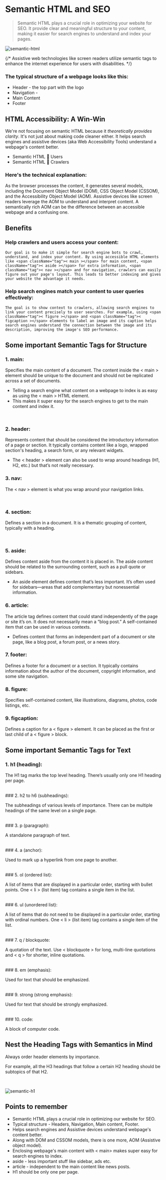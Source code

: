 # Semantic HTML and SEO

> Semantic HTML plays a crucial role in optimizing your website for SEO. It provide clear and meaningful structure to your content, making it easier for search engines to understand and index your pages.

![semantic-html](/semantic-html.png)

{/* Assistive web technologies like screen readers utilize semantic tags to enhance the internet experience for users with disabilities. */}

### The typical structure of a webpage looks like this:

-   Header - the top part with the logo
-   Navigation -
-   Main Content
-   Footer

## HTML Accessibility: A Win-Win

We're not focusing on semantic HTML because it _theoretically provides clarity_. It's not just about making code cleaner either. It helps search engines and assistive devices (aka Web Accessibility Tools) understand a webpage's content better.

-   Semantic HTML 🤝 Users
-   Semantic HTML 🤝 Crawlers

### Here's the technical explanation:

As the browser processes the content, it generates several models, including the Document Object Model (DOM), CSS Object Model (CSSOM), and the Accessibility Object Model (AOM). Assistive devices like screen readers leverage the AOM to understand and interpret content. A semantically rich AOM can be the difference between an accessible webpage and a confusing one.

## Benefits

### Help crawlers and users access your content:

    Our goal is to make it simple for search engine bots to crawl, understand, and index your content. By using accessible HTML elements like <span className="tag">< main ></span> for main content, <span className="tag">< aside ></span> for extra information, <span className="tag">< nav ></span> and for navigation, crawlers can easily figure out your page's layout. This leads to better indexing and gives your website the advantage it needs.

### Help search engines match your content to user queries effectively:

    The goal is to show context to crawlers, allowing search engines to link your content precisely to user searches. For example, using <span className="tag">< figure ></span> and <span className="tag">< figcaption ></span> elements to label an image and its caption helps search engines understand the connection between the image and its description, improving the image's SEO performance.

## Some important Semantic Tags for Structure

### 1. main:

Specifies the main content of a document. The content inside the <span className="tag">< main ></span> element should be unique to the document and should not be replicated across a set of documents.

-   Telling a search engine what content on a webpage to index is as easy as using the <span className="tag">< main ></span> HTML element.
-   This makes it super easy for the search engines to get to the main content and index it.

<br />

### 2. header:

Represents content that should be considered the introductory information of a page or section. It typically contains content like a logo, wrapped section's heading, a search form, or any relevant widgets.

-   The <span className="tag">< header ></span> element can also be used to wrap around headings (H1, H2, etc.) but that’s not really necessary.
    <br />

### 3. nav:

The <span className="tag">< nav ></span> element is what you wrap around your navigation links.

<br />

### 4. section:

Defines a section in a document. It is a thematic grouping of content, typically with a heading.

<br />

### 5. aside:

Defines content aside from the content it is placed in. The aside content should be related to the surrounding content, such as a pull quote or sidebars.

-   An aside element defines content that’s less important. It’s often used for sidebars—areas that add complementary but nonessential information.
    <br />

### 6. article:

The article tag defines content that could stand independently of the page or site it’s on. It does not necessarily mean a “blog post.” A self-contained item that can be used in various contexts.

-   Defines content that forms an independent part of a document or site page, like a blog post, a forum post, or a news story.

### 7. footer:

Defines a footer for a document or a section. It typically contains information about the author of the document, copyright information, and some site navigation.

### 8. figure:

Specifies self-contained content, like illustrations, diagrams, photos, code listings, etc.

### 9. figcaption:

Defines a caption for a <span className="tag">< figure ></span> element. It can be placed as the first or last child of a <span className="tag">< figure ></span> block.

## Some important Semantic Tags for Text

### 1. h1 (heading):

The H1 tag marks the top level heading. There’s usually only one H1 heading per page.

<br />
### 2. h2 to h6 (subheadings):

The subheadings of various levels of importance. There can be multiple headings of the same level on a single page.

<br />
### 3. p (paragraph):

A standalone paragraph of text.

<br />
### 4. a (anchor):

Used to mark up a hyperlink from one page to another.

<br />
### 5. ol (ordered list):

A list of items that are displayed in a particular order, starting with bullet points. One <span className="tag">< li ></span> (list item) tag contains a single item in the list.

<br />
### 6. ul (unordered list):

A list of items that do not need to be displayed in a particular order, starting with ordinal numbers. One <span className="tag">< li ></span> (list item) tag contains a single item of the list.

<br />
### 7. q / blockquote:

A quotation of the text. Use <span className="tag">< blockquote ></span> for long, multi-line quotations and <span className="tag">< q ></span> for shorter, inline quotations.

<br />
### 8. em (emphasis):

Used for text that should be emphasized.

<br />
### 9. strong (strong emphasis):

Used for text that should be strongly emphasized.

<br />
### 10. code:

A block of computer code.

## Nest the Heading Tags with Semantics in Mind

Always order header elements by importance.

For example, all the H3 headings that follow a certain H2 heading should be subtopics of that H2.

<br />

![semantic-h1](/semantic-h1.png)

## Points to remember

-   Semantic HTML plays a crucial role in optimizing our website for SEO.
-   Typical structure - Headers, Navigation, Main content, Footer.
-   Helps search engines and Assistive devices understand webpage's content better.
-   Along with DOM and CSSOM models, there is one more, AOM (Assistive object model).
-   Enclosing webpage's main content with < main> makes super easy for search engines to index.
-   aside - less important stuff like sidebar, ads etc.
-   article - independent to the main content like news posts.
-   H1 should be only one per page.
